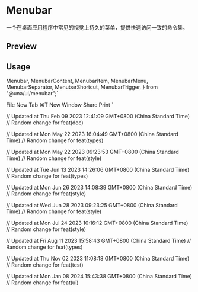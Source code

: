 

<Meta of={MenubarStories} />

<RadixPrimitiveDocsButton name='menubar' />

# Menubar

一个在桌面应用程序中常见的视觉上持久的菜单，提供快速访问一致的命令集。

## Preview

<Canvas of={MenubarStories.Default} />

## Usage

  Menubar,
  MenubarContent,
  MenubarItem,
  MenubarMenu,
  MenubarSeparator,
  MenubarShortcut,
  MenubarTrigger,
} from "@una/ui/menubar";`

  <MenubarMenu>
    <MenubarTrigger>File</MenubarTrigger>
    <MenubarContent>
      <MenubarItem>
        New Tab <MenubarShortcut>⌘T</MenubarShortcut>
      </MenubarItem>
      <MenubarItem>New Window</MenubarItem>
      <MenubarSeparator />
      <MenubarItem>Share</MenubarItem>
      <MenubarSeparator />
      <MenubarItem>Print</MenubarItem>
    </MenubarContent>
  </MenubarMenu>
</Menubar>`

<Source code={importCode} language='ts' dark />
<Source code={usageCode} language='tsx' dark />

// Updated at Thu Feb 09 2023 12:41:09 GMT+0800 (China Standard Time)
// Random change for feat(doc)

// Updated at Mon May 22 2023 16:04:49 GMT+0800 (China Standard Time)
// Random change for feat(types)

// Updated at Mon May 22 2023 09:23:53 GMT+0800 (China Standard Time)
// Random change for feat(style)

// Updated at Tue Jun 13 2023 14:26:06 GMT+0800 (China Standard Time)
// Random change for feat(types)

// Updated at Mon Jun 26 2023 14:08:39 GMT+0800 (China Standard Time)
// Random change for feat(style)

// Updated at Wed Jun 28 2023 09:23:25 GMT+0800 (China Standard Time)
// Random change for feat(style)

// Updated at Mon Jul 24 2023 10:16:12 GMT+0800 (China Standard Time)
// Random change for feat(style)

// Updated at Fri Aug 11 2023 15:58:43 GMT+0800 (China Standard Time)
// Random change for feat(types)

// Updated at Thu Nov 02 2023 11:08:18 GMT+0800 (China Standard Time)
// Random change for feat(test)

// Updated at Mon Jan 08 2024 15:43:38 GMT+0800 (China Standard Time)
// Random change for feat(ui)
